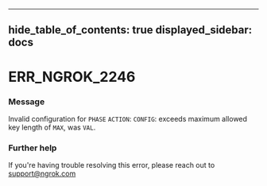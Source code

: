 

---
hide_table_of_contents: true
displayed_sidebar: docs
---


# ERR_NGROK_2246

### Message
Invalid configuration for `PHASE` `ACTION`: `CONFIG`: exceeds maximum allowed key length of `MAX`, was `VAL`.

<ErrorDetails error="err_ngrok_2246" />



### Further help
If you're having trouble resolving this error, please reach out to [support@ngrok.com](mailto:support@ngrok.com?subject=Help%20with%20ERR_NGROK_2246)

